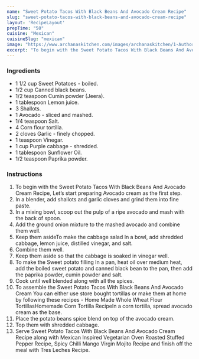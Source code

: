 ---
name: "Sweet Potato Tacos With Black Beans And Avocado Cream Recipe"
slug: "sweet-potato-tacos-with-black-beans-and-avocado-cream-recipe"
layout: 'RecipeLayout'
prepTime: "50"
cuisine: "Mexican"
cuisineSlug: "mexican"
image: "https://www.archanaskitchen.com/images/archanaskitchen/1-Author/Karthika_Gopalakrishnan/Sweet_Potato_Tacos.jpg"
excerpt: "To begin with the Sweet Potato Tacos With Black Beans And Avocado Cream Recipe, Let’s start preparing Avocado cream as the first step"
---

### Ingredients

- 1 1/2 cup Sweet Potatoes - boiled.
- 1/2 cup Canned black beans.
- 1/2 teaspoon Cumin powder (Jeera).
- 1 tablespoon Lemon juice.
- 3 Shallots.
- 1 Avocado - sliced and mashed.
- 1/4 teaspoon Salt.
- 4 Corn flour tortilla.
- 2 cloves Garlic - finely chopped.
- 1 teaspoon Vinegar.
- 1 cup Purple cabbage - shredded.
- 1 tablespoon Sunflower Oil.
- 1/2 teaspoon Paprika powder.

### Instructions

1. To begin with the Sweet Potato Tacos With Black Beans And Avocado Cream Recipe, Let’s start preparing Avocado cream as the first step.
1. In a blender, add shallots and garlic cloves and grind them into fine paste.
1. In a mixing bowl, scoop out the pulp of a ripe avocado and mash with the back of spoon.
1. Add the ground onion mixture to the mashed avocado and combine them well.
1. Keep them asideTo make the cabbage salad In a bowl, add shredded cabbage, lemon juice, distilled vinegar, and salt.
1. Combine them well.
1. Keep them aside so that the cabbage is soaked in vinegar well.
1. To make the Sweet potato filling In a pan, heat oil over medium heat, add the boiled sweet potato and canned black bean to the pan,  then add the paprika powder, cumin powder and salt.
1. Cook until well blended along with all the spices.
1. To assemble the Sweet Potato Tacos With Black Beans And Avocado Cream You can either use store bought tortillas or make them at home by following these recipes - Home Made Whole Wheat Flour TortillasHomemade Corn Tortilla RecipeIn a corn tortilla, spread avocado cream as the base.
1. Place the potato beans spice blend on top of the avocado cream.
1. Top them with shredded cabbage.
1. Serve Sweet Potato Tacos With Black Beans And Avocado Cream Recipe along with Mexican Inspired Vegetarian Oven Roasted Stuffed Pepper Recipe, Spicy Chilli Mango Virgin Mojito Recipe and  finish off the meal with Tres Leches Recipe.
